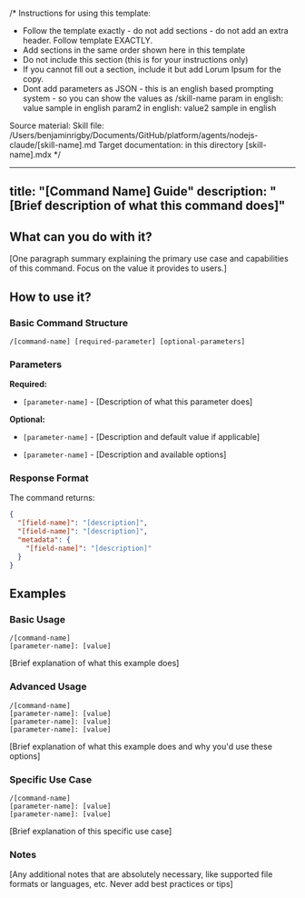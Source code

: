 /*
Instructions for using this template: 
* Follow the template exactly - do not add sections - do not add an extra header. Follow template EXACTLY.
* Add sections in the same order shown here in this template
* Do not include this section (this is for your instructions only)
* If you cannot fill out a section, include it but add Lorum Ipsum for the copy.
* Dont add parameters as JSON - this is an english based prompting system - so you can show the values as
/skill-name 
param in english: value sample in english
param2 in english: value2 sample in english

Source material: Skill file: /Users/benjaminrigby/Documents/GitHub/platform/agents/nodejs-claude/[skill-name].md
Target documentation: in this directory [skill-name].mdx
*/

---
title: "[Command Name] Guide"
description: "[Brief description of what this command does]"
---

## What can you do with it?

[One paragraph summary explaining the primary use case and capabilities of this command. Focus on the value it provides to users.]

## How to use it?

### Basic Command Structure
```
/[command-name] [required-parameter] [optional-parameters]
```

### Parameters

**Required:**

- `[parameter-name]` - [Description of what this parameter does]

**Optional:**

- `[parameter-name]` - [Description and default value if applicable]

- `[parameter-name]` - [Description and available options]

### Response Format

The command returns:
```json
{
  "[field-name]": "[description]",
  "[field-name]": "[description]",
  "metadata": {
    "[field-name]": "[description]"
  }
}
```

## Examples

### Basic Usage
```
/[command-name]
[parameter-name]: [value]
```
[Brief explanation of what this example does]

### Advanced Usage
```
/[command-name]
[parameter-name]: [value]
[parameter-name]: [value]
[parameter-name]: [value]
```
[Brief explanation of what this example does and why you'd use these options]

### Specific Use Case
```
/[command-name]
[parameter-name]: [value]
[parameter-name]: [value]
```
[Brief explanation of this specific use case] 


### Notes 

[Any additional notes that are absolutely necessary, like supported file formats or languages, etc. Never add best practices or tips] 